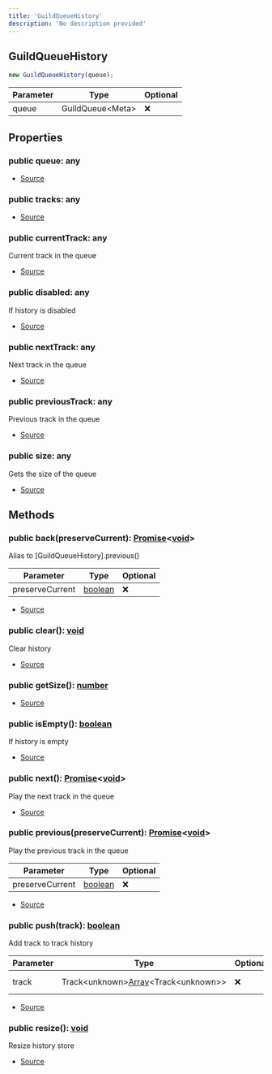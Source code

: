 ```yaml
---
title: 'GuildQueueHistory'
description: 'No description provided'
---
```


## GuildQueueHistory

```typescript
new GuildQueueHistory(queue);
```

| Parameter | Type              | Optional |
| --------- | ----------------- | -------- |
| queue     | GuildQueue\<Meta> | ❌       |

## Properties

### public queue: any

- [Source](https://github.com/androz2091/discord-player/blob/ce04b3f4c6671029ce4d4aa9090e56ac7e7f5666/packages/discord-player/src/queue/GuildQueueHistory.ts#L8)

### public tracks: any

- [Source](https://github.com/androz2091/discord-player/blob/ce04b3f4c6671029ce4d4aa9090e56ac7e7f5666/packages/discord-player/src/queue/GuildQueueHistory.ts#L7)

### public currentTrack: any

Current track in the queue

- [Source](https://github.com/androz2091/discord-player/blob/ce04b3f4c6671029ce4d4aa9090e56ac7e7f5666/packages/discord-player/src/queue/GuildQueueHistory.ts#L13)

### public disabled: any

If history is disabled

- [Source](https://github.com/androz2091/discord-player/blob/ce04b3f4c6671029ce4d4aa9090e56ac7e7f5666/packages/discord-player/src/queue/GuildQueueHistory.ts#L35)

### public nextTrack: any

Next track in the queue

- [Source](https://github.com/androz2091/discord-player/blob/ce04b3f4c6671029ce4d4aa9090e56ac7e7f5666/packages/discord-player/src/queue/GuildQueueHistory.ts#L21)

### public previousTrack: any

Previous track in the queue

- [Source](https://github.com/androz2091/discord-player/blob/ce04b3f4c6671029ce4d4aa9090e56ac7e7f5666/packages/discord-player/src/queue/GuildQueueHistory.ts#L28)

### public size: any

Gets the size of the queue

- [Source](https://github.com/androz2091/discord-player/blob/ce04b3f4c6671029ce4d4aa9090e56ac7e7f5666/packages/discord-player/src/queue/GuildQueueHistory.ts#L42)

## Methods

### public back(preserveCurrent): [Promise](https://developer.mozilla.org/en-US/docs/Web/JavaScript/Reference/Global_Objects/Promise)\<[void](https://developer.mozilla.org/en-US/docs/Web/JavaScript/Reference/Global_Objects/undefined)>

Alias to [GuildQueueHistory].previous()

| Parameter       | Type                                                                                                | Optional |
| --------------- | --------------------------------------------------------------------------------------------------- | -------- |
| preserveCurrent | [boolean](https://developer.mozilla.org/en-US/docs/Web/JavaScript/Reference/Global_Objects/Boolean) | ❌       |

- [Source](https://github.com/androz2091/discord-player/blob/ce04b3f4c6671029ce4d4aa9090e56ac7e7f5666/packages/discord-player/src/queue/GuildQueueHistory.ts#L110)

### public clear(): [void](https://developer.mozilla.org/en-US/docs/Web/JavaScript/Reference/Global_Objects/undefined)

Clear history

- [Source](https://github.com/androz2091/discord-player/blob/ce04b3f4c6671029ce4d4aa9090e56ac7e7f5666/packages/discord-player/src/queue/GuildQueueHistory.ts#L73)

### public getSize(): [number](https://developer.mozilla.org/en-US/docs/Web/JavaScript/Reference/Global_Objects/Number)

- [Source](https://github.com/androz2091/discord-player/blob/ce04b3f4c6671029ce4d4aa9090e56ac7e7f5666/packages/discord-player/src/queue/GuildQueueHistory.ts#L46)

### public isEmpty(): [boolean](https://developer.mozilla.org/en-US/docs/Web/JavaScript/Reference/Global_Objects/Boolean)

If history is empty

- [Source](https://github.com/androz2091/discord-player/blob/ce04b3f4c6671029ce4d4aa9090e56ac7e7f5666/packages/discord-player/src/queue/GuildQueueHistory.ts#L53)

### public next(): [Promise](https://developer.mozilla.org/en-US/docs/Web/JavaScript/Reference/Global_Objects/Promise)\<[void](https://developer.mozilla.org/en-US/docs/Web/JavaScript/Reference/Global_Objects/undefined)>

Play the next track in the queue

- [Source](https://github.com/androz2091/discord-player/blob/ce04b3f4c6671029ce4d4aa9090e56ac7e7f5666/packages/discord-player/src/queue/GuildQueueHistory.ts#L80)

### public previous(preserveCurrent): [Promise](https://developer.mozilla.org/en-US/docs/Web/JavaScript/Reference/Global_Objects/Promise)\<[void](https://developer.mozilla.org/en-US/docs/Web/JavaScript/Reference/Global_Objects/undefined)>

Play the previous track in the queue

| Parameter       | Type                                                                                                | Optional |
| --------------- | --------------------------------------------------------------------------------------------------- | -------- |
| preserveCurrent | [boolean](https://developer.mozilla.org/en-US/docs/Web/JavaScript/Reference/Global_Objects/Boolean) | ❌       |

- [Source](https://github.com/androz2091/discord-player/blob/ce04b3f4c6671029ce4d4aa9090e56ac7e7f5666/packages/discord-player/src/queue/GuildQueueHistory.ts#L95)

### public push(track): [boolean](https://developer.mozilla.org/en-US/docs/Web/JavaScript/Reference/Global_Objects/Boolean)

Add track to track history

| Parameter | Type                                                                                                                             | Optional | Description      |
| --------- | -------------------------------------------------------------------------------------------------------------------------------- | -------- | ---------------- |
| track     | Track\<unknown>[Array](https://developer.mozilla.org/en-US/docs/Web/JavaScript/Reference/Global_Objects/Array)\<Track\<unknown>> | ❌       | The track to add |

- [Source](https://github.com/androz2091/discord-player/blob/ce04b3f4c6671029ce4d4aa9090e56ac7e7f5666/packages/discord-player/src/queue/GuildQueueHistory.ts#L61)

### public resize(): [void](https://developer.mozilla.org/en-US/docs/Web/JavaScript/Reference/Global_Objects/undefined)

Resize history store

- [Source](https://github.com/androz2091/discord-player/blob/ce04b3f4c6671029ce4d4aa9090e56ac7e7f5666/packages/discord-player/src/queue/GuildQueueHistory.ts#L117)
